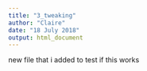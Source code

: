 ```yaml
---
title: "3_tweaking"
author: "Claire"
date: "18 July 2018"
output: html_document
---
```


new file that i added to test if this works